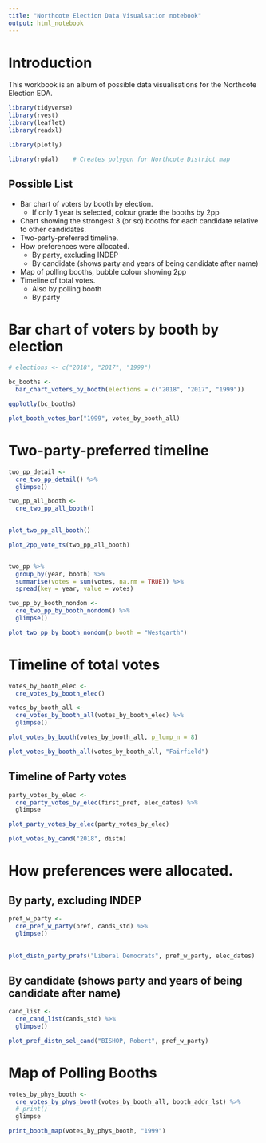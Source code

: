 ```yaml
---
title: "Northcote Election Data Visualsation notebook"
output: html_notebook
---
```


# Introduction
This workbook is an album of possible data visualisations for the Northcote Election EDA.

```r
library(tidyverse)
library(rvest)
library(leaflet)
library(readxl)

library(plotly)

library(rgdal)    # Creates polygon for Northcote District map
```


## Possible List  
- Bar chart of voters by booth by election.  
  - If only 1 year is selected, colour grade the booths by 2pp
- Chart showing the strongest 3 (or so) booths for each candidate relative to other candidates.
- Two-party-preferred timeline.  
- How preferences were allocated.  
  - By party, excluding INDEP
  - By candidate (shows party and years of being candidate after name)
- Map of polling booths, bubble colour showing 2pp
- Timeline of total votes.
  - Also by polling booth
  - By party


# Bar chart of voters by booth by election

```r
# elections <- c("2018", "2017", "1999")

bc_booths <-
  bar_chart_voters_by_booth(elections = c("2018", "2017", "1999"))

ggplotly(bc_booths)

```

```r

plot_booth_votes_bar("1999", votes_by_booth_all)

```


# Two-party-preferred timeline

```r

two_pp_detail <- 
  cre_two_pp_detail() %>% 
  glimpse()

```

```r
two_pp_all_booth <-
  cre_two_pp_all_booth()

  
plot_two_pp_all_booth()


```

```r
plot_2pp_vote_ts(two_pp_all_booth)
```

```r

```


```r
two_pp %>% 
  group_by(year, booth) %>% 
  summarise(votes = sum(votes, na.rm = TRUE)) %>% 
  spread(key = year, value = votes)
```

```r


two_pp_by_booth_nondom <-
  cre_two_pp_by_booth_nondom() %>% 
  glimpse()
```

```r
plot_two_pp_by_booth_nondom(p_booth = "Westgarth")
```

# Timeline of total votes

```r
votes_by_booth_elec <- 
  cre_votes_by_booth_elec()  

votes_by_booth_all <-
  cre_votes_by_booth_all(votes_by_booth_elec) %>% 
  glimpse()
```
```r

plot_votes_by_booth(votes_by_booth_all, p_lump_n = 8)

```
```r

plot_votes_by_booth_all(votes_by_booth_all, "Fairfield") 

```

## Timeline of Party votes
```r
party_votes_by_elec <-
  cre_party_votes_by_elec(first_pref, elec_dates) %>% 
  glimpse
```
```r

plot_party_votes_by_elec(party_votes_by_elec)

```

```r
plot_votes_by_cand("2018", distn)
```


# How preferences were allocated.
## By party, excluding INDEP

```r
pref_w_party <- 
  cre_pref_w_party(pref, cands_std) %>% 
  glimpse()
  
```

```r

plot_distn_party_prefs("Liberal Democrats", pref_w_party, elec_dates) 

```



## By candidate (shows party and years of being candidate after name)

```r

cand_list <-
  cre_cand_list(cands_std) %>% 
  glimpse()


```

```r

plot_pref_distn_sel_cand("BISHOP, Robert", pref_w_party) 

```

# Map of Polling Booths

```r
votes_by_phys_booth <-
  cre_votes_by_phys_booth(votes_by_booth_all, booth_addr_lst) %>% 
  # print()
  glimpse

```


```r

print_booth_map(votes_by_phys_booth, "1999")
```

